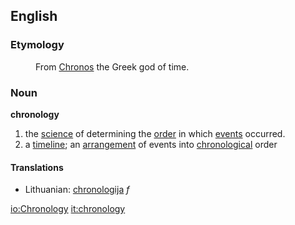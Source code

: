 ==English==

===Etymology===
: From [[Chronos]] the Greek god of time.

===Noun===
'''chronology'''
# the [[science]] of determining the [[order]] in which [[events]] occurred. 
# a [[timeline]]; an [[arrangement]] of events into [[chronological]] order

====Translations====
*Lithuanian: [[chronologija]] ''f''

[[io:Chronology]]
[[it:chronology]]